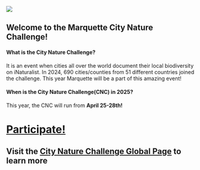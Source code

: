 ![](images/banner.png)

## Welcome to the Marquette City Nature Challenge!

#### What is the City Nature Challenge?

It is an event when cities all over the world document their local biodiversity on iNaturalist. In 2024, 690 cities/counties from 51 different countries joined the challenge. This year Marquette will be a part of this amazing event!

#### When is the City Nature Challenge(CNC) in 2025?

This year, the CNC will run from **April 25-28th!**

# [Participate!](participate.qmd)

## Visit the [City Nature Challenge Global Page](https://www.citynaturechallenge.org/) to learn more
